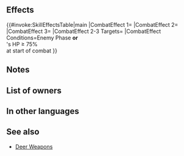 {{Weapon Infobox
|tagid=SID_クモのぬいぐるみ
|intID=2770
|image=wep_mg164
|exclusive=0
|weaponType=Blue Tome
|cost=200
|might=8
|range=2
|effect=If foe initiates combat or if foe's HP ≥ 75% at start of combat, grants Atk+5 to unit, inflicts Atk-5 on foe, and inflicts Special cooldown charge -1 on foe per attack during combat. (Only highest value applied. Does not stack.)
|statModifiers=0,8,0,0,0
|required=Elthunder;Ellight
|next=Spider Plush+
|promotionRarity=5
|promotionTier=1
|properties=
}}
==Effects==
{{#invoke:SkillEffectsTable|main
|CombatEffect 1={{SkillEffectText|Temporary buffs|Atk|5}}
|CombatEffect 2={{SkillEffectText|Temporary debuffs|Atk|5}}
|CombatEffect 3={{SkillEffectText|Guard}}
|CombatEffect 2-3 Targets={{SkillTargetText|Foe}}
|CombatEffect Conditions=Enemy Phase '''or'''<br>{{SkillTargetText|Foe}}'s HP ≥ 75%<br>at start of combat
}}
==Notes==
{{IfFoeInitiates}}
{{Temporary buffs}}
{{Temporary debuffs}}
{{CooldownChargeMinus}}
==List of owners==
{{Skill Hero List}}
==In other languages==
{{OtherLanguages
|japanese=クモのぬいぐるみ
|german=Plüschspinne
|spanishEU=Araña mullida
|spanishLA=Araña mullida
|french=Fausse araignée
|italian=Ragnetto fedele
|chineseTW=蜘蛛布偶
|portuguese=Aranha de pelúcia
}}
==See also==
{{See also skills|cond=(Description LIKE '%if foe initiates combat%f foe_s HP%at start of combat%grants Atk+%to unit%inflicts Atk-%on foe during combat%' OR Description LIKE '%if foe initiates combat%f foe_s HP%at start of combat%inflicts Special cooldown charge -1 on foe per attack%') AND Exclusive='1' AND Name NOT LIKE '%deer+%'}}
* [[Skill families/Weapons#Deer|Deer Weapons]]
{{Weapons Navbox}}
